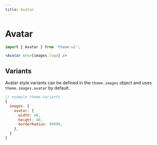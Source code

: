 ```yaml
---
title: Avatar
---
```


# Avatar

```js
import { Avatar } from 'theme-ui';
```

```jsx live=true
<Avatar src={images.logo} />
```

## Variants

Avatar style variants can be defined in the `theme.images` object and uses `theme.images.avatar` by default.

```js
// example theme variants
{
  images: {
    avatar: {
      width: 48,
      height: 48,
      borderRadius: 99999,
    },
  }
}
```
